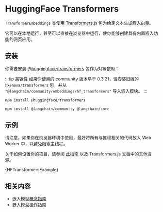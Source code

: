 
# HuggingFace Transformers

`TransformerEmbeddings` 类使用 [Transformers.js](https://huggingface.co/docs/transformers.js/index) 包为给定文本生成嵌入向量。

它可以在本地运行，甚至可以直接在浏览器中运行，使你能够创建具有内置嵌入功能的网页应用。

## 安装

你需要安装 [@huggingface/transformers](https://www.npmjs.com/package/@huggingface/transformers) 包作为对等依赖：

:::tip 兼容性
如果你使用的 community 版本早于 0.3.21，请安装旧版的 `@xenova/transformers` 包，并从 `"@langchain/community/embeddings/hf_transformers"` 导入嵌入模块。
:::

```bash npm2yarn
npm install @huggingface/transformers
```


<IntegrationInstallTooltip></IntegrationInstallTooltip>

```bash npm2yarn
npm install @langchain/community @langchain/core
```

## 示例

请注意，如果你在浏览器环境中使用，最好将所有与推理相关的代码放入 Web Worker 中，以避免阻塞主线程。

关于如何设置你的项目，请参阅 [此指南](https://huggingface.co/docs/transformers.js/tutorials/next) 以及 Transformers.js 文档中的其他资源。


<CodeBlock language="typescript">{HFTransformersExample}</CodeBlock>

## 相关内容

- 嵌入模型[概念指南](/docs/concepts/embedding_models)
- 嵌入模型[操作指南](/docs/how_to/#embedding-models)
